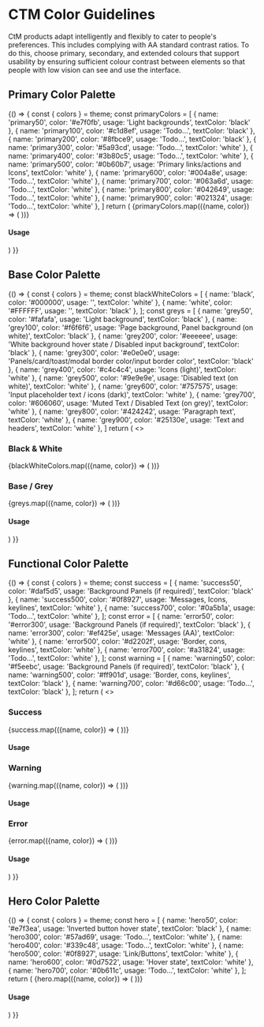 
<Meta title="Foundation/Colors" />

# CTM Color Guidelines

CtM products adapt intelligently and flexibly to cater to people's preferences. This includes complying with AA standard
contrast ratios. To do this, choose primary, secondary, and extended colours that support usability by ensuring
sufficient colour contrast between elements so that people with low vision can see and use the interface.

## Primary Color Palette

<Story name="Primary Color Palette">
  {() => {
    const { colors } = theme;
    const primaryColors = [
      {
        name: 'primary50',
        color: '#e7f0fb',
        usage: 'Light backgrounds',
        textColor: 'black'
      },
      {
        name: 'primary100',
        color: '#c1d8ef',
        usage: 'Todo...',
        textColor: 'black'
      },
      {
        name: 'primary200',
        color: '#8fbce9',
        usage: 'Todo...',
        textColor: 'black'
      },
      {
        name: 'primary300',
        color: '#5a93cd',
        usage: 'Todo...',
        textColor: 'white'
      },
      {
        name: 'primary400',
        color: '#3b80c5',
        usage: 'Todo...',
        textColor: 'white'
      },
      {
        name: 'primary500',
        color: '#0b60b7',
        usage: 'Primary links/actions and Icons',
        textColor: 'white'
      },
      {
        name: 'primary600',
        color: '#004a8e',
        usage: 'Todo...',
        textColor: 'white'
      },
      {
        name: 'primary700',
        color: '#063a6d',
        usage: 'Todo...',
        textColor: 'white'
      },
      {
        name: 'primary800',
        color: '#042649',
        usage: 'Todo...',
        textColor: 'white'
      },
      {
        name: 'primary900',
        color: '#021324',
        usage: 'Todo...',
        textColor: 'white'
      },
    ]
    return (
      <Container>
        <Row>
          {primaryColors.map(({name, color}) => (
            <Column md={4} lg={3} sm={6} key={`primary_${name}`}>
              <ColorDisplay name={name} color={color} />
            </Column>
          ))}
        </Row>
       <h4>Usage</h4>
        <Row>
          <Column cols={12}>
            <ColorUsageTable colors={primaryColors} />
          </Column>
        </Row>
      </Container>
    )
  }}
</Story>

## Base Color Palette

<Story name="Base Color Palette">
  {() => {
    const { colors } = theme;
    const blackWhiteColors = [
      {
        name: 'black',
        color: '#000000',
        usage: '',
        textColor: 'white'
      },
      {
        name: 'white',
        color: '#FFFFFF',
        usage: '',
        textColor: 'black'
      },
    ];
    const greys = [
      {
        name: 'grey50',
        color: '#fafafa',
        usage: 'Light background',
        textColor: 'black'
      },
      {
        name: 'grey100',
        color: '#f6f6f6',
        usage: 'Page background, Panel background (on white)',
        textColor: 'black'
      },
      {
        name: 'grey200',
        color: '#eeeeee',
        usage: 'White background hover state / Disabled input background',
        textColor: 'black'
      },
      {
        name: 'grey300',
        color: '#e0e0e0',
        usage: 'Panels/card/toast/modal border color/input border color',
        textColor: 'black'
      },
      {
        name: 'grey400',
        color: '#c4c4c4',
        usage: 'Icons (light)',
        textColor: 'white'
      },
      {
        name: 'grey500',
        color: '#9e9e9e',
        usage: 'Disabled text (on white)',
        textColor: 'white'
      },
      {
        name: 'grey600',
        color: '#757575',
        usage: 'Input placeholder text / icons (dark)',
        textColor: 'white'
      },
      {
        name: 'grey700',
        color: '#606060',
        usage: 'Muted Text / Disabled Text (on grey)',
        textColor: 'white'
      },
      {
        name: 'grey800',
        color: '#424242',
        usage: 'Paragraph text',
        textColor: 'white'
      },
      {
        name: 'grey900',
        color: '#25130e',
        usage: 'Text and headers',
        textColor: 'white'
      },
    ]
    return (
      <>
        <Container>
          <Row><h3>Black &amp; White</h3></Row>
          <Row>
            {blackWhiteColors.map(({name, color}) => (
              <Column md={4} lg={3} sm={6} key={`blackWhite_${name}`}>
                <ColorDisplay name={name} color={color} />
              </Column>
            ))}
          </Row>
        </Container>
        <Container>
          <Row><h3>Base / Grey</h3></Row>
          <Row>
            {greys.map(({name, color}) => (
              <Column md={4} lg={3} sm={6} key={`grey_${name}`}>
                <ColorDisplay name={name} color={color} />
              </Column>
            ))}
          </Row>
          <h4>Usage</h4>
          <Row>
            <Column cols={12}>
              <ColorUsageTable colors={greys} />
            </Column>
          </Row>
        </Container>
      </>
    )
  }}
</Story>

## Functional Color Palette

<Story name="Functional Color Palette">
  {() => {
    const { colors } = theme;
    const success = [
      {
        name: 'success50',
        color: '#daf5d5',
        usage: 'Background Panels (if required)',
        textColor: 'black'
      },
      {
        name: 'success500',
        color: '#0f8927',
        usage: 'Messages, Icons, keylines',
        textColor: 'white'
      },
      {
        name: 'success700',
        color: '#0a5b1a',
        usage: 'Todo...',
        textColor: 'white'
      },
    ];
    const error = [
      {
        name: 'error50',
        color: '#error300',
        usage: 'Background Panels (if required)',
        textColor: 'black'
      },
      {
        name: 'error300',
        color: '#ef425e',
        usage: 'Messages (AA)',
        textColor: 'white'
      },
      {
        name: 'error500',
        color: '#d2202f',
        usage: 'Border, cons, keylines',
        textColor: 'white'
      },
      {
        name: 'error700',
        color: '#a31824',
        usage: 'Todo...',
        textColor: 'white'
      },
    ];
    const warning = [
      {
        name: 'warning50',
        color: '#f5eebc',
        usage: 'Background Panels (if required)',
        textColor: 'black'
      },
      {
        name: 'warning500',
        color: '#ff901d',
        usage: 'Border, cons, keylines',
        textColor: 'black'
      },
      {
        name: 'warning700',
        color: '#d66c00',
        usage: 'Todo...',
        textColor: 'black'
      },
    ];
    return (
      <>
        <Container>
          <Row><h3>Success</h3></Row>
          <Row>
            {success.map(({name, color}) => (
              <Column md={4} lg={3} sm={6}  key={`success_${name}`}>
                <ColorDisplay name={name} color={color} />
              </Column>
            ))}
          </Row>
          <h4>Usage</h4>
          <Row>
            <Column cols={12}>
              <ColorUsageTable colors={success} />
            </Column>
          </Row>
        </Container>
        <Container>
          <Row><h3>Warning</h3></Row>
          <Row>
            {warning.map(({name, color}) => (
              <Column md={4} lg={3} sm={6}  key={`warning_${name}`}>
                <ColorDisplay name={name} color={color} />
              </Column>
            ))}
          </Row>
          <h4>Usage</h4>
          <Row>
            <Column cols={12}>
              <ColorUsageTable colors={warning} />
            </Column>
          </Row>
        </Container>
        <Container>
          <Row><h3>Error</h3></Row>
          <Row>
            {error.map(({name, color}) => (
              <Column md={4} lg={3} sm={6} key={`error_${name}`}>
                <ColorDisplay name={name} color={color} />
              </Column>
            ))}
          </Row>
          <h4>Usage</h4>
          <Row>
            <Column cols={12}>
              <ColorUsageTable colors={error} />
            </Column>
          </Row>
        </Container>
      </>
    )
  }}
</Story>

## Hero Color Palette

<Story name="Hero Color Palette">
  {() => {
    const { colors } = theme;
    const hero = [
      {
        name: 'hero50',
        color: '#e7f3ea',
        usage: 'Inverted button hover state',
        textColor: 'black'
      },
      {
        name: 'hero300',
        color: '#57ad69',
        usage: 'Todo...',
        textColor: 'white'
      },
      {
        name: 'hero400',
        color: '#339c48',
        usage: 'Todo...',
        textColor: 'white'
      },
      {
        name: 'hero500',
        color: '#0f8927',
        usage: 'Link/Buttons',
        textColor: 'white'
      },
      {
        name: 'hero600',
        color: '#0d7522',
        usage: 'Hover state',
        textColor: 'white'
      },
      {
        name: 'hero700',
        color: '#0b611c',
        usage: 'Todo...',
        textColor: 'white'
      },
    ];
    return (
      <Container>
        <Row>
          {hero.map(({name, color}) => (
            <Column md={4} lg={3} sm={6} key={`hero_${name}`}>
              <ColorDisplay name={name} color={color} />
            </Column>
          ))}
        </Row>
        <h4>Usage</h4>
        <Row>
          <Column cols={12}>
            <ColorUsageTable colors={hero} />
          </Column>
        </Row>
      </Container>
    )
  }}
</Story>
